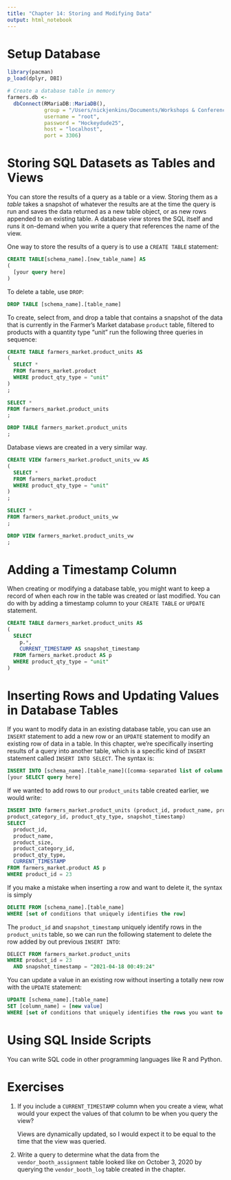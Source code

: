 ```yaml
---
title: "Chapter 14: Storing and Modifying Data"
output: html_notebook
---
```


# Setup Database

```r
library(pacman)
p_load(dplyr, DBI)

# Create a database table in memory
farmers.db <- 
  dbConnect(RMariaDB::MariaDB(), 
            group = "/Users/nickjenkins/Documents/Workshops & Conferences/SQL for Data Scientists/SQL for Data Scientists support files/FarmersMarketDatabase.sql",
            username = "root",
            password = "Hockeydude25",
            host = "localhost",
            port = 3306)
```

# Storing SQL Datasets as Tables and Views

You can store the results of a query as a table or a view. Storing them as a *table* takes a snapshot of whatever the results are at the time the query is run and saves the data returned as a new table object, or as new rows appended to an existing table. A database *view* stores the SQL itself and runs it on-demand when you write a query that references the name of the view.

One way to store the results of a query is to use a `CREATE TABLE` statement:

```sql
CREATE TABLE[schema_name].[new_table_name] AS
(
  [your query here]
)
```

To delete a table, use `DROP`:

```sql
DROP TABLE [schema_name].[table_name]
```

To create, select from, and drop a table that contains a snapshot of the data that is currently in the Farmer's Market database `product` table, filtered to products with a quantity type "unit" run the following three queries in sequence:

```sql
CREATE TABLE farmers_market.product_units AS
(
  SELECT *
  FROM farmers_market.product
  WHERE product_qty_type = "unit"
)
;

SELECT *
FROM farmers_market.product_units
;

DROP TABLE farmers_market.product_units
;
```

Database views are created in a very similar way.

```sql
CREATE VIEW farmers_market.product_units_vw AS
(
  SELECT *
  FROM farmers_market.product
  WHERE product_qty_type = "unit"
)
;

SELECT *
FROM farmers_market.product_units_vw
;

DROP VIEW farmers_market.product_units_vw
;
```

# Adding a Timestamp Column

When creating or modifying a database table, you might want to keep a record of when each row in the table was created or last modified. You can do with by adding a timestamp column to your `CREATE TABLE` or `UPDATE` statement.

```sql
CREATE TABLE darmers_market.product_units AS
(
  SELECT
    p.*,
    CURRENT_TIMESTAMP AS snapshot_timestamp
  FROM farmers_market.product AS p
  WHERE product_qty_type = "unit"
)
```

# Inserting Rows and Updating Values in Database Tables

If you want to modify data in an existing database table, you can use an `INSERT` statement to add a new row or an `UPDATE` statement to modify an existing row of data in a table. In this chapter, we're specifically inserting results of a query into another table, which is a specific kind of `INSERT` statement called `INSERT INTO SELECT`. The syntax is:

```sql
INSERT INTO [schema_name].[table_name]([comma-separated list of column names])
[your SELECT query here]
```

If we wanted to add rows to our `product_units` table created earlier, we would write:

```sql
INSERT INTO farmers_market.product_units (product_id, product_name, product_size,
product_category_id, product_qty_type, snapshot_timestamp)
SELECT
  product_id,
  product_name,
  product_size,
  product_category_id,
  product_qty_type,
  CURRENT_TIMESTAMP
FROM farmers_market.product AS p
WHERE product_id = 23
```

If you make a mistake when inserting a row and want to delete it, the syntax is simply

```sql
DELETE FROM [schema_name].[table_name]
WHERE [set of conditions that uniquely identifies the row]
```

The `product_id` and `snapshot_timestamp` uniquely identify rows in the `product_units` table, so we can run the following statement to delete the row added by out previous `INSERT INTO`:

```sql
DELECT FROM farmers_market.product_units
WHERE product_id = 23
  AND snapshot_timestamp = "2021-04-18 00:49:24"
```

You can update a value in an existing row without inserting a totally new row with the `UPDATE` statement:

```sql
UPDATE [schema_name].[table_name]
SET [column_name] = [new value]
WHERE [set of conditions that uniquely identifies the rows you want to change]
```

# Using SQL Inside Scripts

You can write SQL code in other programming languages like R and Python.

# Exercises

1.  If you include a `CURRENT_TIMESTAMP` column when you create a view, what would your expect the values of that column to be when you query the view?

    Views are dynamically updated, so I would expect it to be equal to the time that the view was queried.

2.  Write a query to determine what the data from the `vendor_booth_assignment` table looked like on October 3, 2020 by querying the `vendor_booth_log` table created in the chapter.

    ```sql

    ```
